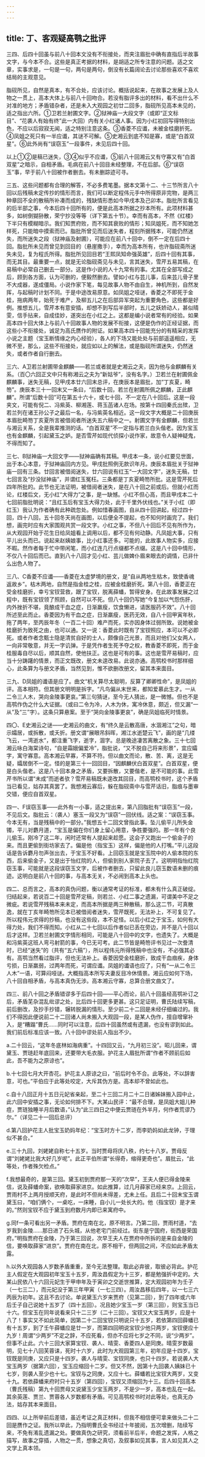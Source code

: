 ```yaml
---
---
---
```

title: 丁、客观疑高鹗之批评
---




三四、后四十回虽与前八十回本文没有不衔接处，而夹注眉批中确有直指后半故事文字，与今本不合。这些是真正考据的材料，是胡适之所专注意的问题。适之文章，实事求是，一句是一句，两句是两句，倒没有长篇阔论去讨论那些喜欢不喜欢结局的主观意见。

脂砚所见，自然是真本，有不合处，应该讨论。概括说起来，在故事之发展上及人物之一贯上，高本大体上与前八十回吻合。若没有脂评多出的材料，看不出什么不对准的地方；矛盾错杂者，还是未入大观园之初廿二回多，脂砚所见高本未见的，适之指出六所。①卫若兰射圃文字。②狱神庙一大段文字（或即“正文标目”、“花袭人有始有终”此一大回）内有关小红诸人事。因为小红初回写得特别出色，不应以后寂寂无闻，适之特别注意这条。③香菱不应谶，未被金桂磨折死。④凤姐之死只有一半应谶，其谜不可解。⑤史湘云到底不知是寡，或是“白首双星”。⑥此外尚有“误窃玉”一段事件，未见后四十回。

以上①②是稿已迷失，③④似乎不应谶，⑤前八十回湘云又有守寡又有“白首双星”之暗示，自相矛盾。毛病在前八十回目未经整理，不在后部。⑥“误窃玉”事，早于前八十回被作者删去。有未删踪迹可寻。

三五、这些问题都有合理的解答，不必多费笔墨。据本文第十二、十三节所言八十回以后残稿未定传抄的情形而言，我们可以断定程伟元手中所得原非完物，是两三种章回不全的散稿所补凑而成的，残缺情形悉如今甲戌本及己卯本。脂批所言看见的后半部之事，今本后四十回所有的，便是此高本所据之抄本所有。此项材料甚多，如树倒猢狲散，荣宁抄没等等（详下第五十节）。幸而有高本，不然《红楼》下半只有模糊暗示。我们知贾府败，而不知其衰败的情形；知凤姐死，而不知她怎样死，只能暗中摸索而已。脂批所曾见而后迷失者，程刻所据残本，可能仍然迷失，而所迷失之段（狱神庙及射圃），可能应在前八十回中，倒不一定在后四十回。脂批所未见而曾见到回目的（悬崖撒手），幸而为高本所有，也许脂砚斋所迷失未见，复为程氏所得。脂批所见回目若“王熙凤知命强英雄”，后四十回有其事，而无其目。最重要一点，就是无论脂砚斋见与未见，言其迷失，雪芹五易其稿，在易稿中必常自己删去一部分。这是作小说的人十九常有的事。尤其在全部写成之后，顾到各方面，认为可删的，便毅然删去。譬如小红与芸儿事，后来芸儿骨子里不大成器，遂成僵局。小说作家下笔，每见故事人物不由自生，神机所到，自然发挥，与起稿时计划不同。于是中途改易原意。如凤姐之哑谜，香菱之不即死于金桂，拖病两年，始死于难产，及柳五儿之在后部异军突起为重要角色，这些都是好例。推想五儿，雪芹本有意安插，却想不到写后半部时，五儿之妖娇动人，甚似晴雯，信手拈来，自成佳妙，遂突出在小红之上。这都是编小说者常有的经验。如果高本四十回大体上与前八十回故事人物的发展不衔接，这便是伪作的正经证据，而这些小不衔接处，诚足为高氏赝作的附证。如果高本四十回能充分的有精采的发挥小说之主题（宝玉断情缘之内心经验），各人的下场又能处处与前部遥遥相应，无微不至，那么，这些不衔接处，就应如以上的解法，或是脂砚所谓迷失，仍然迷失，或者作者自行删去。

三六、A卫若兰射圃带金麒麟——若兰或者就是史湘云之夫，因为他与金麒麟有关系。（百〇六回正文中只有称湘云之夫为“新姑爷”，没有名字。）卫若兰在射圃佩金麒麟事，迷失无稿，见甲戌本廿六回末总评，在庚辰本是眉批，加“丁亥夏，畸笏”。庚辰本三十一回末又一条曰，“后数十回，若兰在射圃所佩之麒麟，正此麒麟”。所谓“后数十回”可在第五十六十，或七十回，不一定在八十回后。这是一段夹文，可能有倪二、冯紫英、柳湘莲、蒋玉菡诸人在场。按第十四回秦氏出殡，卫若兰列在诸王孙公子之最后一名，与冯紫英名相近。这一段文字大概是二十回庚辰本眉批畸笏丁亥夏所言被借阅者所迷失五六稿中之一。射圃文字有金麒麟，但若兰与湘云关系，全是我辈推测的话。“白首双星”不一定指与若兰白头偕老。因为宝玉也有金麒麟，引起黛玉之妒。是否雪芹如现代侦探小说作家，故意令人疑神疑鬼，不得而知了。

三七、B狱神庙一大回文字——狱神庙确有其稿。甲戌本一条，说小红要见世面，出于本心本意，于狱神庙回内方见。甲戌批照例无款识年月。庚辰本眉批关于狱神庙一回有三条。廿回言被借阅迷失，廿六回说有红玉“一大回文字”，迷失无稿，廿七回言及“抄没狱神庙”，并谓红玉冤枉。三条都是丁亥夏畸笏所批。这是雪芹死后四年所批的。此节也无法证明，被借阅者迷失，是在八十回之前或后。但就小红而论，红楼后文，无小红“大得力”之事，是一缺憾。小红不但心高，而且甲戌本二十七回前脂批明说：“且红玉后有宝玉大得力处，此于千里外伏线也。”关于小红（即红玉）我认为作者确有此种疏忽处。例如惜春画图，自从四十回讲起，经过四十回，四十八回，五十回冬天尚在画图，以后便全不提起，也不知何时画完了。我们想，画完时应有大家围观共赏一段文字。小红之事，不但八十回后不见有所作为，从大观园开始于花生日给凤姐看上调用以后，都不见有何动静。凡凤姐大事，只有平儿出头而已。说起来赵姨娘事，比小红事还多。可能的，此故事人物实多，应接不暇。然作者每于忙中带闲笔，而小红连几行点缀都不点缀。这是八十回中情形，不仅八十回后而已。直到八十八回才见小红、芸儿做婢仆眉来眼去的调情，已非什么出色人物了。

三八、C香菱不应谶——香菱在太虚梦境的册文，是“自从两地生枯木，致使香魂返故乡”。枯木两地，自然是指金桂之桂，应被金桂磨折死。第八十回，香菱正在受金桂磨折，幸亏宝钗营救，跟了宝钗，脱离薛蟠，暂得安身。在此故事发展之过程中，既有宝钗领了照顾，自然可以不死。但八十回仍写她“今复加以气怨伤肝，内外挫折不堪，竟酿成干血之症，日渐羸瘦，饮食懒进，请医服药不效”。八十回所述至此而止。香菱因为有干血之症，日渐羸瘦，医药无效，自八十回甲寅年秋，拖了两年，至丙辰年冬（一百二十回）难产而死，实亦因身体过弱所致。说她被金桂磨折为致死之由，也可以通。又一说：香菱此时既有了宝钗照应，本可以不必即死。或者作者念甄士隐是清贫自好的士人，颇像自己光景，而且对他们父女两人，一向非常敬意，并无一字讥弹。于是凭作者生死予夺之权，教香菱不即死，而于金桂服毒自尽以后，顺其自然，使他扶正。这也是可有的事。这也是雪芹易稿时，应当十分踌躇的情景，而正文既改，册文未遑改易。此说亦通。高鹗校书时那样细心，此条算为与册文矛盾，当然见到，惟不欲删改册文，留其本来面目。

三九、D凤姐的谶语是应了。曲文“机关算尽太聪明，反算了卿卿性命”，是凤姐的评。高本相符。但其册文明明是拆字。“凡鸟偏从末世来，都知爱慕此生才。一从二令三人木，哭向金陵事更哀。”第三句猜谜，至今无人猜出，是一微憾。但也不是高鹗作伪之什么大证据。（或曰二令为冷，人木为休，寓冷休意，颇近，但又漏“一从”及“三”字）。这条只算悬案。至于“哭向金陵事更哀”，确是凤姐临死时情景。

四〇、E史湘云之谜——史湘云的曲文，有“终久是云散高唐，水涸湘江”之句，暗示孀居，或拆散，或夭折。册文谓“展眼吊斜晖，湘江水逝楚云飞”，画的是“几缕飞云，一湾逝水”，都注重飞字，逝字，涸字。总是晚途凄苦离散之象。三十七回湘云咏白海棠诗句，“自是霜娥偏爱冷”，脂批说，“又不脱自己将来形景”，宜应孀字，寓守寡意。高本湘云早寡，不算不符。但以曲文而论，散、苦、离，这是无疑，孀居倒不一定。怪的是第三十一回回目，“因麒麟伏白首双星”。白首双星，便是白头偕老。这是八十回本身之矛盾，又要拆散，又要偕老，是不可能的事。此雪芹书所以谓“未成”而逝者欤？雪芹易稿既未遑改其回目，而高鹗校书时，这个矛盾当已看见，姑存其真罢了。我想湘云寡后，躲在脂砚斋中与雪芹话旧，脂痕与墨审交错，便应自首双星。

四一、F误窃玉事——此外有一小事，适之提出来，第八回脂批有“误窃玉”一段，不见后文。脂批云：（袭人）塞玉一段又为“误窃”一回伏线。适之案：“误窃玉事。今本无有，当是残稿中的一部分。”我想五十二回文曾指此事。坠儿偷平儿所失金镯，平儿对麝月道，“宝玉是偏在你们身上留心用意，争胜要强的。那一年有个良儿偷玉。刚冷了这二年，闲时还常有人提起来趁愿。这会子又跑出一个偷金子的来。而且更偷到街坊家去了。偏是他（指宝玉）这样，偏是他的人打嘴。”平儿这段话是告诉麝月勿声张出去，于宝玉不好看。上回窃玉就是宝玉院中的人偷本院的东西，后来偷金子，又是出于怡红院的人，但偷到别人家院子去了。这明明指怡红院窃玉事，可能就是这段误窃玉文字，后被作者删去，只留此良儿窃玉数语未删的痕迹。这明白是前八十回的事，与高本无关，不必闹到高本上头也。

四二、总而言之，高本的真伪问题，衡以通常考证的标准，都未有什么真正破绽。归结起来，若说百二十回是雪芹定稿，则若兰、小红二事之遗漏，可谓美中不足之微疵。若说雪芹残稿本来未定，而高本所据是两三种散稿，那么这二节，可真散逸，就在丁亥年畸笏所见本已被借阅者迷失，雪芹既死，无法补上，不可复见了。所以程伟元求得的抄稿，也没有这些段，本不足怪。以后小红之于宝玉，如何有大得力处，我们不得而知。小红从二十七回以后作者似已丢在旁边，并不是八十回以后才这样。卫若兰射圃文字情形相同，可能是八十回中的文字，也遗失了。大概是和冯紫英这班人弯弓射箭的事，今已无可考。此二节皆是畸笏评书见过一次誊清时，已经“迷失”的（共有“五六稿”），所以程伟元所得残稿中也没有，不必强其必有。高鹗当然看过脂评，但也无法补上。香菱因受金桂磨折，致成干血痼疾，身体亏损，日渐羸弱，过两年而死，可谓应谶。凤姐的谶语也应了，只有“一从二令三人木”一语，可算闷哑谜。大概指高本所写夫妻反目冷休情景。湘云应如何下场，八十回自相矛盾，与高本真伪无涉。高本湘云守寡，总算合册文曲文了。

四三、前八十回之矛盾错谬多于后四十回——平心而论，前八十回虽经高鹗补订之后，矛盾芜杂混乱纰谬之处，比后四十回更多更甚。这只足证明，曹氏陆续写稿，前后删改，及抄手抄错，辗转脱漏的情形。至少前二十二回是未经仔细编过的。我们不得因此便说前二十二回诸人尚未搬入大观园一段，是某人伪作，擅自增窜补入，是“糟蹋”曹氏……同时可以注意，后四十回虽然或有遗漏，也没有谬到如此。我们前后标准应该一致。八十回中谬处前人指出不少。

a.二十回云，“这年冬底林如海病重”。十四回又云，“九月初三没”。昭儿回来，谓黛玉、贾琏赶年底回来，还要带大毛衣服。护花主人眉批所谓“作者不顾前后如此，吾不能为之原谅也”。

b.十七回七月大开杏花。护花主人原谅之曰，“前后时令不合。此等处，不以辞害意，可也。”平伯应于此等处咬定，大斥其伪方是。高本却不曾如此也。

c.自十八回正月十五日元妃省亲起，至二十三回二月二十二日诸姊妹搬入园中止，此六回中安插之事，无论如何排不下。大某山民评：“最不合理，是凤姐大姐儿种痘，贾琏独睡半月后数语，”认为“此三四日之中便云贾琏在外半月，何作者荒谬乃尔。”（详见二十一回后总评）

d.第八回护花主人批宝玉奶妈年纪：“宝玉时方十二岁，而李奶妈如此龙钟，于理似不甚合。”

e.三十九回，刘姥姥自称七十五岁。当时贾母将庆八秩，约七十八岁。贾母反谓“刘姥姥比我大好几岁呢”。此正平伯所谓“长得奇，缩得更奇也”。眉批云，“此等处，作者殊欠检点。”

f.我想最奇的，是第三回。黛玉初到贾府那一天的“次早”，王夫人便已得金陵来信，说及薛蟠命案，欲唤取薛家进京。如此推算，过几月薛家已经来京。上回云，贾雨村不上两月授顺天府，是此时不但尚未得差，尤未上任。且后二十回末宝玉谓黛玉曰，“咱们俩个，一桌吃，一床睡，自小儿一处长大的。他（指宝钗）是才来的。”然则宝钗不应于黛玉到府数月内即已来寓府中。

g.同f一条可看出另一矛盾。贾府在南在北，原不明言。乃第二回，贾雨村道，“去岁我到金陵……那日进了石头城，从他老宅门前经过。街东是宁国府，街西是荣国府。”明指贾府在金陵，乃于第三回说，次早王夫人在贾府中所拆的是来自金陵的信，要唤取薛家“进京”。贾府在南在北，原不相干，但两回之间，不应如此矛盾太露。

h.以外大观园各人岁数矛盾重重，至今无法整理。取此必弃彼，取彼必背此。护花主人假定在大观园初年宝玉十五岁，周汝昌假定为十三岁，都是勉强折中定的。大某山民依八十六回元妃生于甲申年及于寅卯之交逝世推算，定大观园初年为壬子（一七三二），而元妃没于第三年甲寅（一七三四）。周汝昌移后四年，以一七三六丙辰为初年。这且不去讨论。单说黛玉六岁来贾府（见第二回），到了四年或六年后壬子自己说她十五岁了（四十五回）。况且她少宝玉一岁（第三回），则宝玉当已十六。但宝玉在同年说看来只十二三岁（二十三回）。宝钗又大宝玉两岁，应是十八了！事实又不如此简单，因第二十二回宝钗只明说只十五岁，若依第四回薛蟠已有十五岁，到了壬午薛蟠应是廿一岁，而第四回明说宝钗少他只两岁，宝钗便应十九岁！周谓“少两岁”不定之辞，不应死看，但亦不应将七岁之不同，说“少两岁”。但事不止此。六十三回大家算宝钗、袭人、晴雯、香菱四人是同庚。晴雯岁数最明，见七十八回芙蓉诔，死时十六岁，此时为大观园第三年，初年应是十四岁。宝钗既是同庚，又应只是十四岁。袭人与晴雯、宝钗同庚，也只十四岁。若说袭人大宝玉两岁（据第六回），宝玉应缩回十二岁。但又不然，因第十九回袭人姨妹已十七岁，则袭人至少也十七。宝钗与之同庚，又应十七。薛蟠若比宝钗大两岁，又变十九。若依薛蟠来府时只十五岁（第四回），宝钗又须缩回为十三。后四十回高本（曹氏残稿）第九十回贾母又说黛玉少宝玉两岁，不是少一岁，高本也乱在一起。其余英莲、贾兰、贾蓉各人岁数都有矛盾。可见高鹗校书时对此等处，也真无办法，姑存其本来面目。

四四、以上所举前后差错，虽近考证之真正材料，但我不相信便可拿来做头二十二回是赝作之证。我所以举此，乃指明曹氏全书经过十年披阅，五次增删，陆续写来，不免有淆乱遗漏之处。要做真伪之研究，须看前半后半，命题之发挥，人格之描写，故事之穿插，人物之一贯，想象之真切，及叙事如见其事，言人如见其人之文学上真本领。
